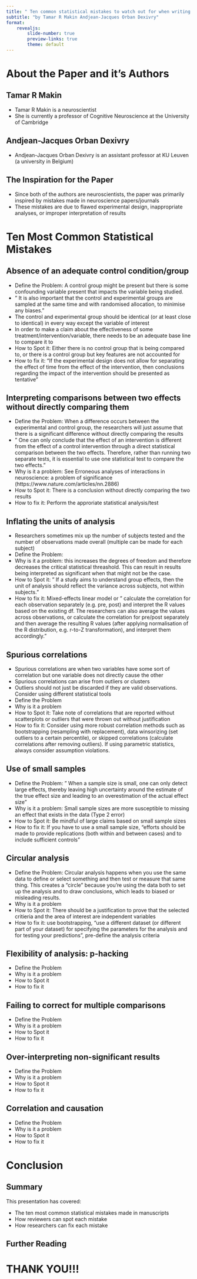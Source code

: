 ```yaml
---
title: " Ten common statistical mistakes to watch out for when writing or reviewing a manuscript"
subtitle: "by Tamar R Makin Andjean-Jacques Orban Dexivry"
format:
    revealjs:
        slide-number: true
        preview-links: true
        theme: default
---
```


#  About the Paper and it's Authors

##  Tamar R Makin

- Tamar R Makin is a neuroscientist
- She is currently a professor of Cognitive Neuroscience at the University of Cambridge

## Andjean-Jacques Orban Dexivry

- Andjean-Jacques Orban Dexivry is an assistant professor at KU Leuven (a university in Belgium)

## The Inspiration for the Paper

- Since both of the authors are neuroscientists, the paper was primarily inspired by mistakes made in neuroscience papers/journals
- These mistakes are due to flawed experimental design, inappropriate analyses, or improper interpretation of results

# Ten Most Common Statistical Mistakes 

## Absence of an adequate control condition/group

- Define the Problem: A control group might be present but there is some confounding variable present that impacts the variable being studied.
- " It is also important that the control and experimental groups are sampled at the same time and with randomised allocation, to minimise any biases."
- The control and experimental group should be identical (or at least close to identical) in every way except the variable of interest
- In order to make a claim about the effectiveness of some treatment/intervention/variable, there needs to be an adequate base line to 
compare it to
- How to Spot it: Either there is no control group that is being compared to, or there is a control group but key features are not accounted for
- How to fix it: "If the experimental design does not allow for separating the effect of time from the effect of the intervention, then conclusions regarding the
 impact of the intervention should be presented as tentative"

##  Interpreting comparisons between two effects without directly comparing them

- Define the Problem: When a difference occurs between the experimental and control group, the researchers will just assume that there is a significant difference without directly comparing the results
- " One can only conclude that the effect of an intervention is different from the effect of a control intervention through a direct statistical comparison between the two effects. Therefore, rather than running two separate tests, it is essential to use one statistical test to compare the two effects."
- Why is it a problem: See Erroneous analyses of interactions in neuroscience: a problem of significance (https://www.nature.com/articles/nn.2886)
- How to Spot it: There is a conclusion without directly comparing the two results
- How to fix it: Perform the approriate statistical analysis/test

##  Inflating the units of analysis

- Researchers sometimes mix up the number of subjects tested and the number of observations made overall (multiple can be made for each subject)
- Define the Problem: 
- Why is it a problem: this increases the degrees of freedom and therefore decreases the critical statistical threashold. This can result in results being interpreted as significant when that might not be the case. 
- How to Spot it: " If a study aims to understand group effects, then the unit of analysis should reflect the variance across subjects, not 
within subjects."
- How to fix it: Mixed-effects linear model or " calculate the correlation for each observation separately (e.g. pre, post) and
 interpret the R values based on the existing df. The researchers can also average the values across observations, or calculate the correlation
 for pre/post separately and then average the resulting R values (after applying normalisation of the R distribution, e.g. r-to-Z transformation),
 and interpret them accordingly."

## Spurious correlations

- Spurious correlations are when two variables have some sort of correlation but one variable does not directly cause the other
- Spurious correlations can arise from outliers or clusters
- Outliers should not just be discarded if they are valid observations. Consider using different statistical tools
- Define the Problem
- Why is it a problem
- How to Spot it: Take note of correlations that are reported without scatterplots or outliers that were thrown out without justification
- How to fix it: Consider using more robust correlation methods such as bootstrapping (resampling with replacement), data winsorizing (set outliers to a certain percentile), or skipped correlations (calculate correlations after removing outliers). If using parametric statistics, always consider assumption violations.

## Use of small samples

- Define the Problem: " When a sample size is small, one can only detect large effects, thereby leaving high uncertainty
 around the estimate of the true effect size and leading to an overestimation of the actual effect size"
- Why is it a problem: Small sample sizes are more susceptible to missing an effect that exists in the data (Type 2 error)
- How to Spot it: Be mindful of large claims based on small sample sizes
- How to fix it: If you have to use a small sample size, "efforts should be made to provide replications (both within and between
 cases) and to include sufficient controls"


##   Circular analysis

- Define the Problem: Circular analysis happens when you use the same data to define or select something and then test or measure that 
same thing. This creates a "circle" because you're using the data both to set up the analysis and to draw conclusions, which leads to 
biased or misleading results.
- Why is it a problem
- How to Spot it: There should be a justification to prove that the selected critieria and the area of interest are independent variables
- How to fix it: use bootstrapping, "use a different dataset (or different part of your dataset) for specifying the parameters for the 
analysis  and for testing your predictions", pre-define the analysis criteria

## Flexibility of analysis: p-hacking

- Define the Problem
- Why is it a problem
- How to Spot it
- How to fix it


## Failing to correct for multiple comparisons

- Define the Problem
- Why is it a problem
- How to Spot it
- How to fix it

## Over-interpreting non-significant results

- Define the Problem
- Why is it a problem
- How to Spot it
- How to fix it

## Correlation and causation

- Define the Problem
- Why is it a problem
- How to Spot it
- How to fix it

# Conclusion

## Summary

This presentation has covered:

- The ten most common statistical mistakes made in manuscripts
- How reviewers can spot each mistake
- How researchers can fix each mistake

## Further Reading



# THANK YOU!!!